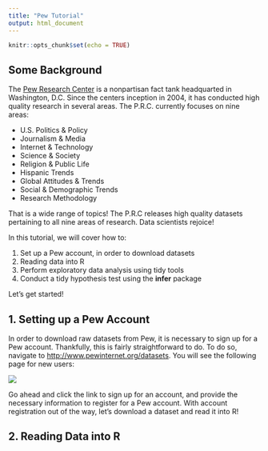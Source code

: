 ```yaml
---
title: "Pew Tutorial"
output: html_document
---
```


```r
knitr::opts_chunk$set(echo = TRUE)
```

## Some Background

The [Pew Research Center](http://www.pewresearch.org) is a nonpartisan fact tank headquarted in Washington, D.C. Since the centers inception in 2004, it has conducted high quality research in several areas. The P.R.C. currently focuses on nine areas:

* U.S. Politics & Policy
* Journalism & Media
* Internet & Technology
* Science & Society
* Religion & Public Life
* Hispanic Trends
* Global Attitudes & Trends
* Social & Demographic Trends
* Research Methodology

That is a wide range of topics! The P.R.C releases high quality datasets pertaining to all nine areas of research. Data scientists rejoice!

In this tutorial, we will cover how to:

1. Set up a Pew account, in order to download datasets
2. Reading data into R
3. Perform exploratory data analysis using tidy tools
4. Conduct a tidy hypothesis test using the **infer** package

Let's get started!

## 1. Setting up a Pew Account

In order to download raw datasets from Pew, it is necessary to sign up for a Pew account. Thankfully, this is fairly straightforward to do. To do so, navigate to [http://www.pewinternet.org/datasets](http://www.pewinternet.org/datasets). You will see the following page for new users:

![](/Users/elliothershberg/Documents/DataCamp/pew_tutorial/Images/Pew_login_screenshot.png)

Go ahead and click the link to sign up for an account, and provide the necessary information to register for a Pew account. With account registration out of the way, let's download a dataset and read it into R!

## 2. Reading Data into R

